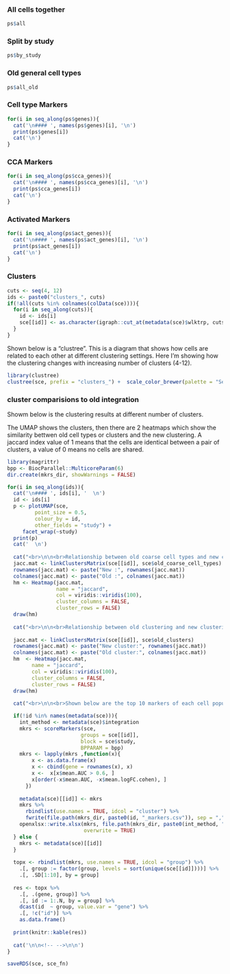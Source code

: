 

### All cells together

```r
ps$all
```

### Split by study

```r
ps$by_study
```

### Old general cell types

```r
ps$all_old
```

### Cell type Markers {.tabset}


```r
for(i in seq_along(ps$genes)){
  cat('\n#### ', names(ps$genes)[i], '\n')
  print(ps$genes[i])
  cat('\n')
}
```

### CCA Markers {.tabset}

```r
for(i in seq_along(ps$cca_genes)){
  cat('\n#### ', names(ps$cca_genes)[i], '\n')
  print(ps$cca_genes[i])
  cat('\n')
}
```

### Activated Markers {.tabset}

```r
for(i in seq_along(ps$act_genes)){
  cat('\n#### ', names(ps$act_genes)[i], '\n')
  print(ps$act_genes[i])
  cat('\n')
}
```

### Clusters 

```r
cuts <- seq(4, 12)
ids <- paste0("clusters_", cuts)
if(!all(cuts %in% colnames(colData(sce)))){
  for(i in seq_along(cuts)){
    id <- ids[i]
    sce[[id]] <- as.character(igraph::cut_at(metadata(sce)$wlktrp, cuts[i]))
  }
}
```

Shown below is a "clustree". This is a diagram that shows how cells are related to 
each other at different clustering settings. Here I'm showing how the clustering changes
with increasing number of clusters (4-12). 

```r
library(clustree)
clustree(sce, prefix = "clusters_") +  scale_color_brewer(palette = "Set1")
```

### cluster comparisions to old integration {.tabset}

Showm below is the clustering results at different number of clusters. 

The UMAP shows the clusters, then there are 2 heatmaps which show the similarity 
bettwen old cell types or clusters and the new clustering. A jaccard index value of 1
means that the cells are identical between a pair of clusters, a value of 0 means no cells are shared.


```r
library(magrittr)
bpp <- BiocParallel::MulticoreParam(6)
dir.create(mkrs_dir, showWarnings = FALSE)

for(i in seq_along(ids)){
  cat('\n#### ', ids[i], '  \n')
  id <- ids[i]
  p <- plotUMAP(sce, 
         point_size = 0.5, 
         colour_by = id, 
         other_fields = "study") + 
     facet_wrap(~study)
  print(p)
  cat('  \n')
  
  cat("<br>\n\n<br>Relationship between old coarse cell types and new clustering.  \n")
  jacc.mat <- linkClustersMatrix(sce[[id]], sce$old_coarse_cell_types)
  rownames(jacc.mat) <- paste("New :", rownames(jacc.mat))
  colnames(jacc.mat) <- paste("Old :", colnames(jacc.mat))
  hm <- Heatmap(jacc.mat,
                name = "jaccard",
                col = viridis::viridis(100), 
                cluster_columns = FALSE,
                cluster_rows = FALSE)
  draw(hm)
  
  cat("<br>\n\n<br>Relationship between old clustering and new clustering  \n")
  
  jacc.mat <- linkClustersMatrix(sce[[id]], sce$old_clusters)
  rownames(jacc.mat) <- paste("New cluster:", rownames(jacc.mat))
  colnames(jacc.mat) <- paste("Old cluster:", colnames(jacc.mat))
  hm  <- Heatmap(jacc.mat,
        name = "jaccard",
        col = viridis::viridis(100), 
        cluster_columns = FALSE,
        cluster_rows = FALSE)
  draw(hm)
  
  cat("<br>\n\n<br>Shown below are the top 10 markers of each cell population in a table.  \n")

  if(!id %in% names(metadata(sce))){
    int_method <- metadata(sce)$integration
    mkrs <- scoreMarkers(sce, 
                        groups = sce[[id]],
                        block = sce$study,
                        BPPARAM = bpp) 
    mkrs <- lapply(mkrs ,function(x){
        x <- as.data.frame(x)  
        x <- cbind(gene = rownames(x), x)
        x <-  x[x$mean.AUC > 0.6, ]
        x[order(-x$mean.AUC, -x$mean.logFC.cohen), ]
      })
    
    metadata(sce)[[id]] <- mkrs
    mkrs %>%
      rbindlist(use.names = TRUE, idcol = "cluster") %>% 
      fwrite(file.path(mkrs_dir, paste0(id, "_markers.csv")), sep = ",")
    openxlsx::write.xlsx(mkrs, file.path(mkrs_dir, paste0(int_method, "_markers.xlsx")),
                         overwrite = TRUE)
  } else {
    mkrs <- metadata(sce)[[id]]
  }
  
  topx <- rbindlist(mkrs, use.names = TRUE, idcol = "group") %>% 
    .[, group := factor(group, levels = sort(unique(sce[[id]])))] %>% 
    .[, .SD[1:10], by = group] 
  
  res <- topx %>%
    .[, .(gene, group)] %>% 
    .[, id := 1:.N, by = group] %>% 
    dcast(id  ~ group, value.var = "gene") %>% 
    .[, !c("id")] %>% 
    as.data.frame()
  
  print(knitr::kable(res))
  
  cat('\n\n<!-- -->\n\n')
}
```

```r
saveRDS(sce, sce_fn)
```


